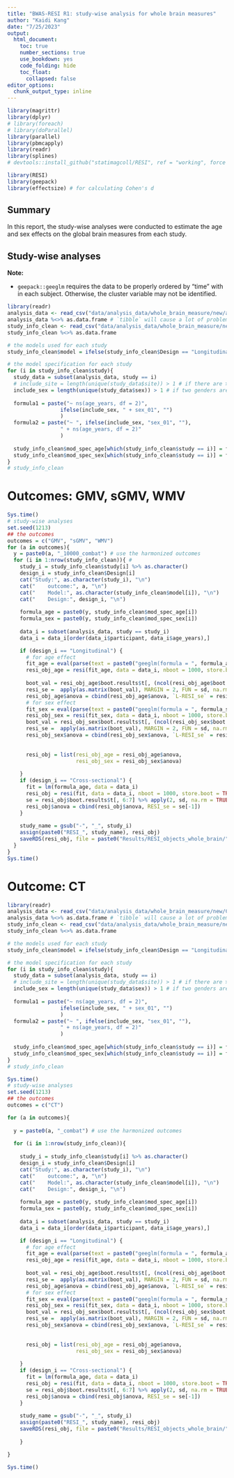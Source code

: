 ```yaml
---
title: "BWAS-RESI R1: study-wise analysis for whole brain measures"
author: "Kaidi Kang"
date: "7/25/2023"
output: 
  html_document:
    toc: true
    number_sections: true
    use_bookdown: yes
    code_folding: hide
    toc_float: 
      collapsed: false
editor_options: 
  chunk_output_type: inline
---
```


```r
library(magrittr)
library(dplyr)
# library(foreach)
# library(doParallel)
library(parallel)
library(pbmcapply)
library(readr)
library(splines)
# devtools::install_github("statimagcoll/RESI", ref = "working", force = TRUE)

library(RESI)
library(geepack)
library(effectsize) # for calculating Cohen's d

```

## Summary
In this report, the study-wise analyses were conducted to estimate the age and sex effects on the global brain measures from each study.

## Study-wise analyses

**Note:**

+ `geepack::geeglm` requires the data to be properly ordered by "time" with in each subject. Otherwise, the cluster variable may not be identified.

```r
library(readr)
analysis_data <- read_csv("data/analysis_data/whole_brain_measure/new/analysis_data_whole_brain_combat.csv")
analysis_data %<>% as.data.frame # `tibble` will cause a lot of problems with current RESI package
study_info_clean <- read_csv("data/analysis_data/whole_brain_measure/new/study_info_whole_brain.csv")
study_info_clean %<>% as.data.frame
```

```r

# the models used for each study
study_info_clean$model = ifelse(study_info_clean$Design == "Longitudinal", "gee", "lm")

# the model specification for each study
for (i in study_info_clean$study){
  study_data = subset(analysis_data, study == i)
  # include_site = length(unique(study_data$site)) > 1 # if there are >= 2 sites in the data
  include_sex = length(unique(study_data$sex)) > 1 # if two genders are both included in the study
  
  formula1 = paste("~ ns(age_years, df = 2)", 
                 ifelse(include_sex, " + sex_01", "")
                 )
  formula2 = paste("~ ", ifelse(include_sex, "sex_01", ""), 
                 " + ns(age_years, df = 2)"
                 )
  
  study_info_clean$mod_spec_age[which(study_info_clean$study == i)] = formula2 # to deal with the current sequential ANOVA in resi.geeglm
  study_info_clean$mod_spec_sex[which(study_info_clean$study == i)] = formula1
}
# study_info_clean
```


# Outcomes: GMV, sGMV, WMV
```r
Sys.time()
# study-wise analyses
set.seed(1213)
## the outcomes
outcomes = c("GMV", "sGMV", "WMV")
for (a in outcomes){
  y = paste0(a, "_10000_combat") # use the harmonized outcomes
  for (i in 1:nrow(study_info_clean)){ #
    study_i = study_info_clean$study[i] %>% as.character()
    design_i = study_info_clean$Design[i]
    cat("Study:", as.character(study_i), "\n")
    cat("    outcome:", a, "\n")
    cat("    Model:", as.character(study_info_clean$model[i]), "\n")
    cat("    Design:", design_i, "\n")
    
    formula_age = paste0(y, study_info_clean$mod_spec_age[i])
    formula_sex = paste0(y, study_info_clean$mod_spec_sex[i])
    
    data_i = subset(analysis_data, study == study_i)
    data_i = data_i[order(data_i$participant, data_i$age_years),]

    if (design_i == "Longitudinal") {
      # for age effect
      fit_age = eval(parse(text = paste0("geeglm(formula = ", formula_age, ", data = data_i, id = participant, corstr = 'exchangeable')") )) 
      resi_obj_age = resi(fit_age, data = data_i, nboot = 1000, store.boot = TRUE)
      
      boot_val = resi_obj_age$boot.results$t[, (ncol(resi_obj_age$boot.results$t)-3): ncol(resi_obj_age$boot.results$t)]
      resi_se =  apply(as.matrix(boot_val), MARGIN = 2, FUN = sd, na.rm = TRUE)
      resi_obj_age$anova = cbind(resi_obj_age$anova, `L-RESI_se` = resi_se[1:2], `CS-RESI_se` = resi_se[3:4])
      # for sex effect
      fit_sex = eval(parse(text = paste0("geeglm(formula = ", formula_sex, ", data = data_i, id = participant, corstr = 'exchangeable')") )) 
      resi_obj_sex = resi(fit_sex, data = data_i, nboot = 1000, store.boot = TRUE)
      boot_val = resi_obj_sex$boot.results$t[, (ncol(resi_obj_sex$boot.results$t)-3): ncol(resi_obj_sex$boot.results$t)]
      resi_se =  apply(as.matrix(boot_val), MARGIN = 2, FUN = sd, na.rm = TRUE)
      resi_obj_sex$anova = cbind(resi_obj_sex$anova, `L-RESI_se` = resi_se[1:2], `CS-RESI_se` = resi_se[3:4])
      
      
      resi_obj = list(resi_obj_age = resi_obj_age$anova,
                      resi_obj_sex = resi_obj_sex$anova)
      
    } 
    if (design_i == "Cross-sectional") {
      fit = lm(formula_age, data = data_i)
      resi_obj = resi(fit, data = data_i, nboot = 1000, store.boot = TRUE)
      se = resi_obj$boot.results$t[, 6:7] %>% apply(2, sd, na.rm = TRUE)
      resi_obj$anova = cbind(resi_obj$anova, RESI_se = se[-1])
    }
    
    study_name = gsub("-", "_", study_i)
    assign(paste0("RESI_", study_name), resi_obj)
    saveRDS(resi_obj, file = paste0("Results/RESI_objects_whole_brain/", a, "/", a, "_RESI_", study_name, ".rds"))
  }
}
Sys.time()
```


# Outcome: CT

```r
library(readr)
analysis_data <- read_csv("data/analysis_data/whole_brain_measure/new/CT/analysis_data_global_CT_combat.csv")
analysis_data %<>% as.data.frame # `tibble` will cause a lot of problems with current RESI package
study_info_clean <- read_csv("data/analysis_data/whole_brain_measure/new/CT/study_info_clean_global_CT.csv")
study_info_clean %<>% as.data.frame
```

```r
# the models used for each study
study_info_clean$model = ifelse(study_info_clean$Design == "Longitudinal", "gee", "lm")

# the model specification for each study
for (i in study_info_clean$study){
  study_data = subset(analysis_data, study == i)
  # include_site = length(unique(study_data$site)) > 1 # if there are >= 2 sites in the data
  include_sex = length(unique(study_data$sex)) > 1 # if two genders are both included in the study
  
  formula1 = paste("~ ns(age_years, df = 2)", 
                 ifelse(include_sex, " + sex_01", "")
                 )
  formula2 = paste("~ ", ifelse(include_sex, "sex_01", ""), 
                 " + ns(age_years, df = 2)"
                 )
  
  study_info_clean$mod_spec_age[which(study_info_clean$study == i)] = formula2 # to deal with the current sequential ANOVA in resi.geeglm
  study_info_clean$mod_spec_sex[which(study_info_clean$study == i)] = formula1
}
# study_info_clean
```

```r
Sys.time()
# study-wise analyses
set.seed(1213)
## the outcomes
outcomes = c("CT")

for (a in outcomes){
  
  y = paste0(a, "_combat") # use the harmonized outcomes
  
  for (i in 1:nrow(study_info_clean)){
                      
    study_i = study_info_clean$study[i] %>% as.character()
    design_i = study_info_clean$Design[i]
    cat("Study:", as.character(study_i), "\n")
    cat("    outcome:", a, "\n")
    cat("    Model:", as.character(study_info_clean$model[i]), "\n")
    cat("    Design:", design_i, "\n")
    
    formula_age = paste0(y, study_info_clean$mod_spec_age[i])
    formula_sex = paste0(y, study_info_clean$mod_spec_sex[i])
    
    data_i = subset(analysis_data, study == study_i)
    data_i = data_i[order(data_i$participant, data_i$age_years),]

    if (design_i == "Longitudinal") {
      # for age effect
      fit_age = eval(parse(text = paste0("geeglm(formula = ", formula_age, ", data = data_i, id = participant, corstr = 'exchangeable')") )) 
      resi_obj_age = resi(fit_age, data = data_i, nboot = 1000, store.boot = TRUE)
      
      boot_val = resi_obj_age$boot.results$t[, (ncol(resi_obj_age$boot.results$t)-3): ncol(resi_obj_age$boot.results$t)]
      resi_se =  apply(as.matrix(boot_val), MARGIN = 2, FUN = sd, na.rm = TRUE)
      resi_obj_age$anova = cbind(resi_obj_age$anova, `L-RESI_se` = resi_se[1:2], `CS-RESI_se` = resi_se[3:4])
      # for sex effect
      fit_sex = eval(parse(text = paste0("geeglm(formula = ", formula_sex, ", data = data_i, id = participant, corstr = 'exchangeable')") )) 
      resi_obj_sex = resi(fit_sex, data = data_i, nboot = 1000, store.boot = TRUE)
      boot_val = resi_obj_sex$boot.results$t[, (ncol(resi_obj_sex$boot.results$t)-3): ncol(resi_obj_sex$boot.results$t)]
      resi_se =  apply(as.matrix(boot_val), MARGIN = 2, FUN = sd, na.rm = TRUE)
      resi_obj_sex$anova = cbind(resi_obj_sex$anova, `L-RESI_se` = resi_se[1:2], `CS-RESI_se` = resi_se[3:4])
      
      
      resi_obj = list(resi_obj_age = resi_obj_age$anova,
                      resi_obj_sex = resi_obj_sex$anova)
      
    } 
    if (design_i == "Cross-sectional") {
      fit = lm(formula_age, data = data_i)
      resi_obj = resi(fit, data = data_i, nboot = 1000, store.boot = TRUE)
      se = resi_obj$boot.results$t[, 6:7] %>% apply(2, sd, na.rm = TRUE)
      resi_obj$anova = cbind(resi_obj$anova, RESI_se = se[-1])
    }
    
    study_name = gsub("-", "_", study_i)
    assign(paste0("RESI_", study_name), resi_obj)
    saveRDS(resi_obj, file = paste0("Results/RESI_objects_whole_brain/", a, "/", a, "_RESI_", study_name, ".rds"))
    
    }

}
    
Sys.time()

```




